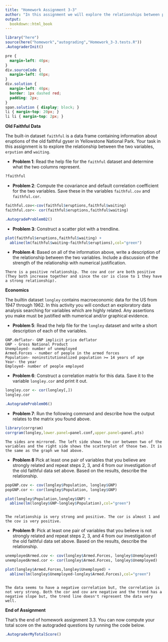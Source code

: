 ```yaml
---
title: "Homework Assignment 3-3"
author: "In this assignment we will explore the relationships between pairs of continuous variables.<br /><br />"
output:
  bookdown::html_book
---
```


```r
library("here")
source(here("homework","autograding","Homework_3-3.tests.R"))
.AutograderInit()
```

```css
pre {
  margin-left: 40px;
}
div.sourceCode {
  margin-left: 40px;
}
div.solution {
  margin-left: 40px;
  border: 1px dashed red;
  padding: 2px;
}
span.solution { display: block; }
li { margin-top: 20px; }
li li { margin-top: 2px; }
```


**Old Faithful Data**

The built-in dataset `faithful` is a data frame containing information about eruptions of the old faithful gyser in Yellowstone National Park. Your task in this assignment is to explore the relationship between the two variables, `erpution` and `waiting`.

* **Problem 1**: Read the help file for the `faithful` dataset and determine what the two columns represent.

```r
?faithful
```


* **Problem 2**: Compute the covariance and default correlation coefficient for the two variables.  Save these in the variables `faithful.cov` and `faithful.cor`.

```r
faithful.cov<-cov(faithful$eruptions,faithful$waiting)
faithful.cor<- cor(faithful$eruptions,faithful$waiting)
```

```r
.AutogradeProblem02()
```


* **Problem 3**: Construct a scatter plot with a trendline.

```r
plot(faithful$eruptions,faithful$waiting) +
  abline(lm(faithful$waiting~faithful$eruptions),col="green")
```


* **Problem 4**:  Based on all of the information above, write a description of the relationship between the two variables.  Include a discussion of the strength of the relationship with numerical justification.

```solution
There is a positive relationship. The cov and cor are both positive (They both increase together and since the cor is close to 1 they have a strong relationship).
```


**Economics**

The builtin dataset `longley` contains macroeconomic data for the US from 1947 through 1962.  In this activity you will conduct an exploratory data analysis searching for variables which are highly related.  Any assertions you make must be justified with numerical and/or graphical evidence.

* **Problem 5**: Read the help file for the `longley` dataset and write a short description of each of the variables.

```solution
GNP.deflator- GNP implicit price deflator 
GNP - Gross National Product
Unemployed- number of unemployed
Armed.Forces - number of people in the armed forces
Population- noninstitutionalized population >= 14 years of age
Year- the year
Employed- number of people employed
```


* **Problem 6**: Construct a correlation matrix for this data.  Save it to the variable `longley.cor` and print it out.

```r
longley.cor <- cor(longley[,])
longley.cor
```

```r
.AutogradeProblem06()
```


* **Problem 7**: Run the following command and describe how the output relates to the matrix you found above.

```r
library(corrgram)
corrgram(longley,lower.panel=panel.conf,upper.panel=panel.pts)
```

```solution
The sides are mirrored. The left side shows the cor between two of the variables and the right side shows the scatterplot of those two. It is the same as the graph we had above.
```


* **Problem 8** Pick at least one pair of variables that you believe are strongly related and repeat steps 2, 3, and 4 from our investigation of the old faithful data set above.  Based on the results, describe the relationship.

```r
popGNP.cov <- cov(longley$Population, longley$GNP)
popGNP.cor <- cor(longley$Population, longley$GNP)
```

```r
plot(longley$Population,longley$GNP) +
  abline(lm(longley$GNP~longley$Population),col="green")

```

```r
```

```solution
The relationship is very strong and positive. The cor is almost 1 and the cov is very positive.
```


* **Problem 9**: Pick at least one pair of variables that you believe is not strongly related and repeat steps 2, 3, and 4 from our investigation of the old faithful data set above.  Based on the results, describe the relationship.

```r
unemployedArmed.cov <- cov(longley$Armed.Forces, longley$Unemployed)
unemployedArmed.cor <- cor(longley$Armed.Forces, longley$Unemployed)
```

```r
plot(longley$Armed.Forces,longley$Unemployed) +
  abline(lm(longley$Unemployed~longley$Armed.Forces),col="green")
```

```r
```

```solution
The data seems to have a negative correlation but, the correlation is not very strong. Both the cor and cov are negative and the trend has a negative slope but, the trend line doesn't represent the data very well.
```


**End of Assignment**

That's the end of homework assignment 3.3.  You can now compute your total score on the autograded questions by running the code below.

```r
.AutograderMyTotalScore()
```